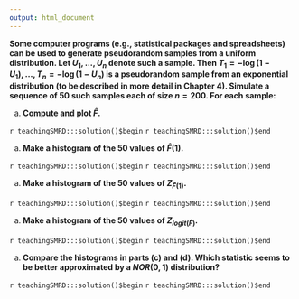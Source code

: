 ```yaml
---
output: html_document
---
```


__Some computer programs (e.g., statistical packages and spreadsheets) can be used to generate pseudorandom samples from a uniform distribution.  Let $U_{1},\ldots,U_{n}$ denote such a sample. Then $T_{1}=-\log(1-U_{1}),\ldots,T_{n}=-\log(1-U_{n})$ is a pseudorandom sample from an exponential distribution (to be described in more detail in Chapter 4).  Simulate a sequence of $50$ such samples each of size $n=200.$ For each sample:__

a. __Compute and plot $\hat{F}.$__

`r teachingSMRD:::solution()$begin`
`r teachingSMRD:::solution()$end`

a. __Make a histogram of the $50$ values of $\hat{F}(1).$__

`r teachingSMRD:::solution()$begin`
`r teachingSMRD:::solution()$end`

a. __Make a histogram of the $50$ values of $Z_{\hat{F}(1)}.$__

`r teachingSMRD:::solution()$begin`
`r teachingSMRD:::solution()$end`

a. __Make a histogram of the $50$ values of $Z_{logit(\hat{F})}.$__

`r teachingSMRD:::solution()$begin`
`r teachingSMRD:::solution()$end`

a. __Compare the histograms in parts (c) and (d). Which statistic seems to be better approximated by a $NOR(0,1)$ distribution?__

`r teachingSMRD:::solution()$begin`
`r teachingSMRD:::solution()$end`
